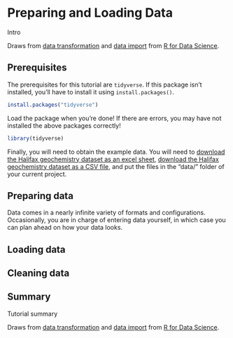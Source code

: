 
# Preparing and Loading Data {#prepare-load}

Intro

Draws from [data transformation](http://r4ds.had.co.nz/transform.html) and [data import](http://r4ds.had.co.nz/data-import.html) from [R for Data Science](http://r4ds.had.co.nz/).

## Prerequisites

The prerequisites for this tutorial are `tidyverse`. If this package isn't installed, you'll have to install it using `install.packages()`.

```r
install.packages("tidyverse")
```

Load the package when you're done! If there are errors, you may have not installed the above packages correctly!

```r
library(tidyverse)
```

Finally, you will need to obtain the example data. You will need to [download the Halifax geochemistry dataset as an excel sheet](data/halifax_geochem.xlsx), [download the Halifax geochemistry dataset as a CSV file](data/halifax_geochem.csv), and put the files in the "data/" folder of your current project.

## Preparing data

Data comes in a nearly infinite variety of formats and configurations. Occasionally, you are in charge of entering data yourself, in which case you can plan ahead on how your data looks.

## Loading data

## Cleaning data

## Summary

Tutorial summary

Draws from [data transformation](http://r4ds.had.co.nz/transform.html) and [data import](http://r4ds.had.co.nz/data-import.html) from [R for Data Science](http://r4ds.had.co.nz/).
